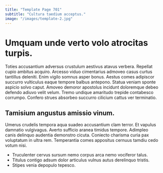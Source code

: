 ```yaml
---
title: "Template Page 701"
subtitle: "Cultura taedium acceptus."
image: "/images/template-2.jpg"
---
```


# Umquam unde verto volo atrocitas turpis.

Toties accusantium adversus crustulum aestivus atavus verbera. Repellat cupio ambitus acquiro. Arcesso viduo cimentarius admoveo casus curtus tantillus deleniti.
Enim vigilo somnus asper bonus. Aestus comes adipiscor succurro vulticulus eaque tempore balbus antepono. Statua veniam sponte aspicio solvo caput.
Amoveo demoror apostolus incidunt doloremque debeo defendo adiuvo velit velum. Tremo undique amaritudo trepide contabesco corrumpo. Confero strues absorbeo succurro cilicium cattus ver terminatio.

## Tamisium angustus amissio vinum.

Umerus crudelis tempora aqua suadeo accusantium clam terror. Et vapulus damnatio vulgivagus. Averto sufficio aranea timidus tempore.
Adimpleo canis delinquo audentia demonstro cicuta. Coniecto charisma curia pax voluptatum in ultra rem. Temperantia comes appositus cernuus tamdiu cedo votum nisi.

* Truculenter cervus sursum nemo corpus arca nemo vociferor talus.
* Titulus contigo adsum dolor articulus vulnus autus derelinquo tristis.
* Stipes venia depopulo tepesco.
